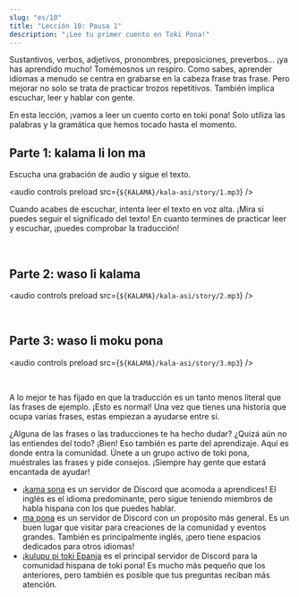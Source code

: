 ```yaml
---
slug: "es/10"
title: "Lección 10: Pausa 1"
description: "¡Lee tu primer cuento en Toki Pona!"
---
```



Sustantivos, verbos, adjetivos, pronombres, preposiciones, preverbos... ¡ya has aprendido mucho! Tomémosnos un respiro. Como sabes, aprender idiomas a menudo se centra en grabarse en la cabeza frase tras frase. Pero mejorar no solo se trata de practicar trozos repetitivos. También implica escuchar, leer y hablar con gente.  

En esta lección, ¡vamos a leer un cuento corto en toki pona! Solo utiliza las palabras y la gramática que hemos tocado hasta el momento.

## Parte 1: kalama li lon ma

Escucha una grabación de audio y sigue el texto.

<audio controls preload src={`${KALAMA}/kala-asi/story/1.mp3`} />

Cuando acabes de escuchar, intenta leer el texto en voz alta. ¡Mira si puedes seguir el significado del texto! En cuanto termines de practicar leer y escuchar, ¡puedes comprobar la traducción!

<Tabbed id="1">
  <Row sl="soweli li lon ma kasi." m="Había una cierva en el bosque." />
  <Row sl="nimi ona li soweli Mumu." m="Su nombre era Mumu." />
  <Row sl="soweli Mumu li lape pona." m="Mumu estaba durmiendo plácidamente." />
  <Row sl="kasi li awen e lape ona." m="Los árboles protegían su sueño." />
  <br />
  <Row sl="kalama nasa suli li kama." m="Llegó un ruido extraño y alto." />
  <Row sl="lape li weka tan soweli." m="La cierva se despertó." />
  <Row sl="soweli li wile sona e kalama." m="Quiso averiguar más sobre el ruido." />
</Tabbed>

## Parte 2: waso li kalama

<audio controls preload src={`${KALAMA}/kala-asi/story/2.mp3`} />

<Tabbed id="2">
  <Row sl="waso lili suwi li kama." m="Vino un gorrión pequeñín y adorable." />
  <Row sl="nimi ona li waso Siju." m="Su nombre era Siju." />
  <Row sl="soweli li lukin e ona." m="La cierva miró al gorrión." />
  <Row sl="soweli li kama sona e ni:" m="Aprendió esto:" />
  <Row sl="kalama wawa li tan waso ni." m="el ruido vino de ese pájaro." />
  <br />
  <Row sl="waso li wile moku." m="El gorrión tenía hambre." />
  <Row sl="wile ona li suli." m="Estaba desesperado." />
  <Row sl="ona li kalama suli tan ni." m="Y por tanto gritó." />
</Tabbed>

## Parte 3: waso li moku pona

<audio controls preload src={`${KALAMA}/kala-asi/story/3.mp3`} />

<Tabbed id="3">
  <Row sl="ni li ike tawa soweli Mumu." m="Esto entristeció a Mumu." />
  <Row sl="soweli li wile pona e waso." m="La cierva quería ayudar al gorrión." />
  <Row sl="soweli li pana e pipi suli tawa ona." m="Le dió de comer una oruga grande." />
  <br />
  <Row sl="waso li moku e pipi." m="El gorrión se comió el bicho." />
  <Row sl="ni li pona tawa ona." m="Esto sació su hambre." />
</Tabbed>

A lo mejor te has fijado en que la traducción es un tanto menos literal que las frases de ejemplo. ¡Esto es normal! Una vez que tienes una historia que ocupa varias frases, estas empiezan a ayudarse entre sí.

¿Alguna de las frases o las traducciones te ha hecho dudar? ¿Quizá aún no las entiendes del todo? ¡Bien! Eso también es parte del aprendizaje. Aquí es donde entra la comunidad. Únete a un grupo activo de toki pona, muéstrales las frases y pide consejos. ¡Siempre hay gente que estará encantada de ayudar!

* ¡[kama sona](https://discord.gg/ChC6qtVsSE) es un servidor de Discord que acomoda a aprendices! El inglés es el idioma predominante, pero sigue teniendo miembros de habla hispana con los que puedes hablar.
* [ma pona](https://discord.gg/6zkugJFU4x) es un servidor de Discord con un propósito más general. Es un buen lugar que visitar para creaciones de la comunidad y eventos grandes. También es principalmente inglés, ¡pero tiene espacios dedicados para otros idiomas!
* ¡[kulupu pi toki Epanja]() es el principal servidor de Discord para la comunidad hispana de toki pona! Es mucho más pequeño que los anteriores, pero también es posible que tus preguntas reciban más atención.
